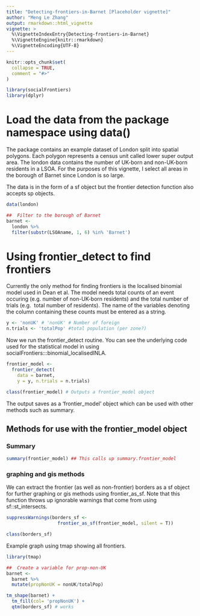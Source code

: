 ```yaml
---
title: "Detecting-frontiers-in-Barnet [Placeholder vignette]"
author: "Meng Le Zhang"
output: rmarkdown::html_vignette
vignette: >
  %\VignetteIndexEntry{Detecting-frontiers-in-Barnet}
  %\VignetteEngine{knitr::rmarkdown}
  %\VignetteEncoding{UTF-8}
---
```


```r
knitr::opts_chunk$set(
  collapse = TRUE,
  comment = "#>"
)
```

```r
library(socialFrontiers)
library(dplyr)
```


#  Load the data from the package namespace using data()

The package contains an example dataset of London split into spatial polygons. 
Each polygon represents a census unit called lower super output area. The london
data contains the number of UK-born and non-UK-born residents in a LSOA. For the 
purposes of this vignette, I select all areas in the borough of Barnet since
London is so large. 

The data is in the form of a sf object but the frontier detection function also
accepts sp objects.

```r
data(london)

##  Filter to the borough of Barnet
barnet <-
  london %>%
  filter(substr(LSOAname, 1, 6) %in% 'Barnet')

```

#  Using frontier_detect to find frontiers

Currently the only method for finding frontiers is the localised binomial model
used in Dean et al. The model needs total counts of an event occuring
(e.g. number of non-UK-born residents) and the total number of trials (e.g. 
total number of residents). The name of the variables denoting the column containing
these counts must be entered as a string.

```r
y <- 'nonUK' # 'nonUK' # Number of foreign
n.trials <- 'totalPop' #total population (per zone?)
```

Now we run the frontier_detect routine. You can see the underlying code used 
for the statistical model in using socialFrontiers:::binomial_localisedINLA.

```r
frontier_model <-
  frontier_detect(
    data = barnet,
    y = y, n.trials = n.trials)

class(frontier_model) # Outputs a frontier_model object
```

The output saves as a 'frontier_model' object which can be used with other
methods such as summary.

## Methods for use with the frontier_model object

### Summary
```r
summary(frontier_model) ## This calls up summary.frontier_model
```

### graphing and gis methods

We can extract the frontier (as well as non-frontier) borders as a sf object for
further graphing or gis methods using frontier_as_sf. Note that this function
throws up ignorable warnings that come from using sf::st_intersects.

```r
suppressWarnings(borders_sf <-
                   frontier_as_sf(frontier_model, silent = T))

class(borders_sf) 
```

Example graph using tmap showing all frontiers.

```r
library(tmap)

##  Create a variable for prop-non-UK
barnet <-
  barnet %>%
  mutate(propNonUK = nonUK/totalPop)

tm_shape(barnet) +
  tm_fill(col= 'propNonUK') +
  qtm(borders_sf) # works
```
